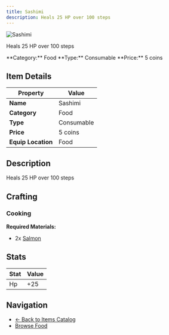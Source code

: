 ```yaml
---
title: Sashimi
description: Heals 25 HP over 100 steps
---
```


<div className="flex items-start gap-6 mb-8">
  <div className="flex-shrink-0">
    <img src="/assets/resources/cooking/sashimi.png" alt="Sashimi" className="w-24 h-24 border rounded-lg" />
  </div>
  <div className="flex-1">
    <div className="space-y-2">
      <p className="text-lg text-muted-foreground">Heals 25 HP over 100 steps</p>
      <div className="flex flex-wrap gap-4 text-sm">
        <span className="px-2 py-1 bg-blue-100 dark:bg-blue-900 rounded-md">
          **Category:** Food
        </span>
        <span className="px-2 py-1 bg-green-100 dark:bg-green-900 rounded-md">
          **Type:** Consumable
        </span>
        <span className="px-2 py-1 bg-yellow-100 dark:bg-yellow-900 rounded-md">
          **Price:** 5 coins
        </span>
      </div>
    </div>
  </div>
</div>

## Item Details

| Property | Value |
|----------|-------|
| **Name** | Sashimi |
| **Category** | Food |
| **Type** | Consumable |
| **Price** | 5 coins |
| **Equip Location** | Food |

## Description

Heals 25 HP over 100 steps


## Crafting

### Cooking

**Required Materials:**
- 2x [Salmon](/docs/resources/individual/salmon)



## Stats

| Stat | Value |
|------|-------|
| Hp | +25 |


## Navigation

- [← Back to Items Catalog](/docs/items)
- [Browse Food](/docs/items#food)
